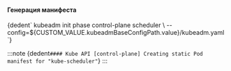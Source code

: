 


<h4>Генерация манифеста</h4>
<CodeBlock language="bash">
    {dedent`
        kubeadm init phase  control-plane scheduler \
          --config=${CUSTOM_VALUE.kubeadmBaseConfigPath.value}/kubeadm.yaml
    `}
</CodeBlock>


:::note
<CodeBlock language="bash">
    {dedent`
        #### Kube API
        [control-plane] Creating static Pod manifest for "kube-scheduler"
    `}
</CodeBlock>
:::
